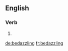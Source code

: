 
==English==

===Verb===
{{head|en|present participle}}

# {{present participle of|bedazzle|lang=en}}

[[de:bedazzling]]
[[fr:bedazzling]]